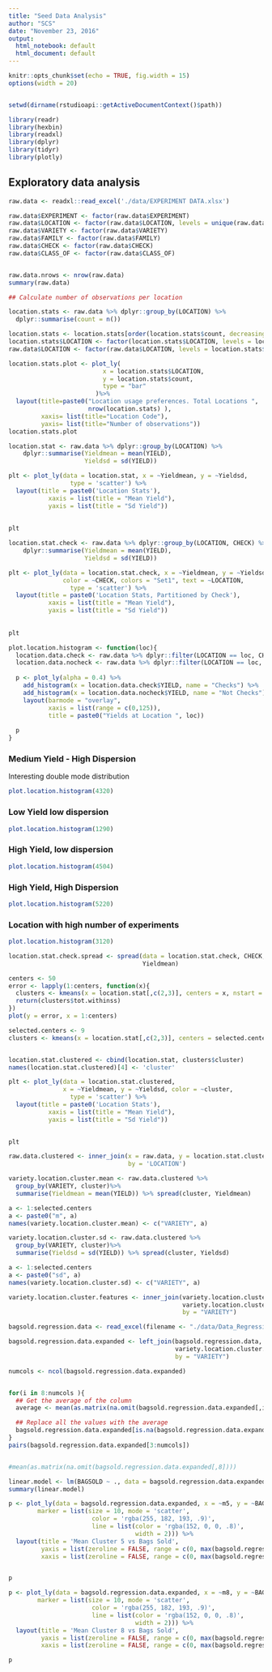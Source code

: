 ```yaml
---
title: "Seed Data Analysis"
author: "SCS"
date: "November 23, 2016"
output:
  html_notebook: default
  html_document: default
---
```


```r
knitr::opts_chunk$set(echo = TRUE, fig.width = 15)
options(width = 20)


setwd(dirname(rstudioapi::getActiveDocumentContext()$path))

library(readr)
library(hexbin)
library(readxl)
library(dplyr)
library(tidyr)
library(plotly)


```

## Exploratory data analysis

```r
raw.data <- readxl::read_excel('./data/EXPERIMENT DATA.xlsx')
```

```r
raw.data$EXPERIMENT <- factor(raw.data$EXPERIMENT)
raw.data$LOCATION <- factor(raw.data$LOCATION, levels = unique(raw.data$LOCATION))
raw.data$VARIETY <- factor(raw.data$VARIETY)
raw.data$FAMILY <- factor(raw.data$FAMILY)
raw.data$CHECK <- factor(raw.data$CHECK)
raw.data$CLASS_OF <- factor(raw.data$CLASS_OF)


raw.data.nrows <- nrow(raw.data)
summary(raw.data)
```

```r
## Calculate number of observations per location

location.stats <- raw.data %>% dplyr::group_by(LOCATION) %>%
  dplyr::summarise(count = n())

location.stats <- location.stats[order(location.stats$count, decreasing = TRUE),]
location.stats$LOCATION <- factor(location.stats$LOCATION, levels = location.stats$LOCATION)
raw.data$LOCATION <- factor(raw.data$LOCATION, levels = location.stats$LOCATION)

location.stats.plot <- plot_ly(
                          x = location.stats$LOCATION,
                          y = location.stats$count,
                          type = "bar"
                        )%>%
  layout(title=paste0("Location usage preferences. Total Locations ", 
                      nrow(location.stats) ),
         xaxis= list(title="Location Code"),
         yaxis= list(title="Number of observations"))
location.stats.plot

```


```r
location.stat <- raw.data %>% dplyr::group_by(LOCATION) %>%
    dplyr::summarise(Yieldmean = mean(YIELD),
                     Yieldsd = sd(YIELD))
```


```r
plt <- plot_ly(data = location.stat, x = ~Yieldmean, y = ~Yieldsd,
                 type = 'scatter') %>%
  layout(title = paste0('Location Stats'),
           xaxis = list(title = "Mean Yield"),
           yaxis = list(title = "Sd Yield"))
  
  
plt
```

```r
location.stat.check <- raw.data %>% dplyr::group_by(LOCATION, CHECK) %>%
    dplyr::summarise(Yieldmean = mean(YIELD),
                     Yieldsd = sd(YIELD))

```


```r
plt <- plot_ly(data = location.stat.check, x = ~Yieldmean, y = ~Yieldsd, 
               color = ~CHECK, colors = "Set1", text = ~LOCATION,
                 type = 'scatter') %>%
  layout(title = paste0('Location Stats, Partitioned by Check'),
           xaxis = list(title = "Mean Yield"),
           yaxis = list(title = "Sd Yield"))
  
  
plt
```



```r
plot.location.histogram <- function(loc){
  location.data.check <- raw.data %>% dplyr::filter(LOCATION == loc, CHECK == "True")
  location.data.nocheck <- raw.data %>% dplyr::filter(LOCATION == loc, CHECK == "False")
  
  p <- plot_ly(alpha = 0.4) %>%
    add_histogram(x = location.data.check$YIELD, name = "Checks") %>%
    add_histogram(x = location.data.nocheck$YIELD, name = "Not Checks") %>%
    layout(barmode = "overlay",
           xaxis = list(range = c(0,125)),
           title = paste0("Yields at Location ", loc))
  
  p  
}

```



### Medium Yield - High Dispersion
Interesting double mode distribution

```r
plot.location.histogram(4320)

```

### Low Yield low dispersion

```r
plot.location.histogram(1290)

```

### High Yield, low dispersion
```r
plot.location.histogram(4504)
```

### High Yield, High Dispersion
```r
plot.location.histogram(5220)
```

### Location with high number of experiments

```r
plot.location.histogram(3120)
```



```r
location.stat.check.spread <- spread(data = location.stat.check, CHECK,
                                     Yieldmean) 
```



```r
centers <- 50
error <- lapply(1:centers, function(x){
  clusters <- kmeans(x = location.stat[,c(2,3)], centers = x, nstart = 100)
  return(clusters$tot.withinss)
})
plot(y = error, x = 1:centers)
```


```r
selected.centers <- 9
clusters <- kmeans(x = location.stat[,c(2,3)], centers = selected.centers, nstart = 2000)


```


```r

```


```r
location.stat.clustered <- cbind(location.stat, clusters$cluster)
names(location.stat.clustered)[4] <- 'cluster'

plt <- plot_ly(data = location.stat.clustered, 
               x = ~Yieldmean, y = ~Yieldsd, color = ~cluster,
                 type = 'scatter') %>%
  layout(title = paste0('Location Stats'),
           xaxis = list(title = "Mean Yield"),
           yaxis = list(title = "Sd Yield"))
  

plt


```


```r
raw.data.clustered <- inner_join(x = raw.data, y = location.stat.clustered,
                                 by = 'LOCATION')

```


```r
variety.location.cluster.mean <- raw.data.clustered %>% 
  group_by(VARIETY, cluster)%>%
  summarise(Yieldmean = mean(YIELD)) %>% spread(cluster, Yieldmean)

a <- 1:selected.centers
a <- paste0("m", a)     
names(variety.location.cluster.mean) <- c("VARIETY", a)

variety.location.cluster.sd <- raw.data.clustered %>% 
  group_by(VARIETY, cluster)%>%
  summarise(Yieldsd = sd(YIELD)) %>% spread(cluster, Yieldsd)

a <- 1:selected.centers
a <- paste0("sd", a)     
names(variety.location.cluster.sd) <- c("VARIETY", a)

variety.location.cluster.features <- inner_join(variety.location.cluster.mean,
                                                variety.location.cluster.sd,
                                                by = "VARIETY")


```


```r
bagsold.regression.data <- read_excel(filename <- "./data/Data_Regression_trial1.xlsx")

bagsold.regression.data.expanded <- left_join(bagsold.regression.data,
                                              variety.location.cluster.features,
                                              by = "VARIETY")

numcols <- ncol(bagsold.regression.data.expanded)



```


```r
for(i in 8:numcols ){
  ## Get the average of the column
  average <- mean(as.matrix(na.omit(bagsold.regression.data.expanded[,i])))

  ## Replace all the values with the average
  bagsold.regression.data.expanded[is.na(bagsold.regression.data.expanded[,i]),i] = average
}
pairs(bagsold.regression.data.expanded[3:numcols])


#mean(as.matrix(na.omit(bagsold.regression.data.expanded[,8])))
```

```r
linear.model <- lm(BAGSOLD ~ ., data = bagsold.regression.data.expanded[c(8:19)])
summary(linear.model)

```


```r
p <- plot_ly(data = bagsold.regression.data.expanded, x = ~m5, y = ~BAGSOLD, type = 'scatter',
        marker = list(size = 10, mode = 'scatter',
                       color = 'rgba(255, 182, 193, .9)',
                       line = list(color = 'rgba(152, 0, 0, .8)',
                                   width = 2))) %>%
  layout(title = 'Mean Cluster 5 vs Bags Sold',
         yaxis = list(zeroline = FALSE, range = c(0, max(bagsold.regression.data.expanded$BAGSOLD)*1.1)),
         xaxis = list(zeroline = FALSE, range = c(0, max(bagsold.regression.data.expanded$m5)*1.1)))


p
```


```r
p <- plot_ly(data = bagsold.regression.data.expanded, x = ~m8, y = ~BAGSOLD, type = 'scatter',
        marker = list(size = 10, mode = 'scatter',
                       color = 'rgba(255, 182, 193, .9)',
                       line = list(color = 'rgba(152, 0, 0, .8)',
                                   width = 2))) %>%
  layout(title = 'Mean Cluster 8 vs Bags Sold',
         yaxis = list(zeroline = FALSE, range = c(0, max(bagsold.regression.data.expanded$BAGSOLD)*1.1)),
         xaxis = list(zeroline = FALSE, range = c(0, max(bagsold.regression.data.expanded$m8)*1.1)))

p
```

